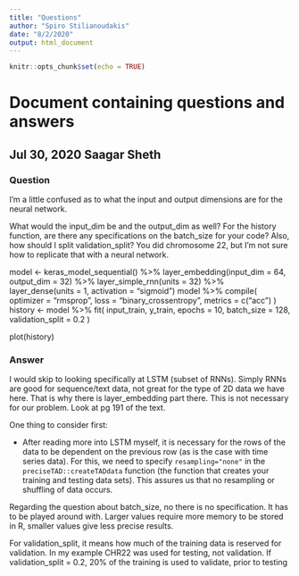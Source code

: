 ```yaml
---
title: "Questions"
author: "Spiro Stilianoudakis"
date: "8/2/2020"
output: html_document
---
```


```r
knitr::opts_chunk$set(echo = TRUE)
```

# Document containing questions and answers

## Jul 30, 2020 Saagar Sheth

### Question

I'm a little confused as to what the input and output dimensions are for the neural network. 

What would the input_dim be and the output_dim as well? For the history function, are there any specifications on the batch_size for your code? Also, how should I split validation_split? You did chromosome 22, but I'm not sure how to replicate that with a neural network. 

model <- keras_model_sequential() %>%
  layer_embedding(input_dim = 64, output_dim = 32) %>%
  layer_simple_rnn(units = 32) %>%
  layer_dense(units = 1, activation = "sigmoid")
model %>% compile(
  optimizer = "rmsprop",
  loss = "binary_crossentropy",
  metrics = c("acc")
)
history <- model %>% fit(
  input_train, y_train,
  epochs = 10,
  batch_size = 128,
  validation_split = 0.2
)

plot(history)

### Answer

I would skip to looking specifically at LSTM (subset of RNNs). Simply RNNs are good for sequence/text data, not great for the type of 2D data we have here. That is why there is layer_embedding part there. This is not necessary for our problem. Look at pg 191 of the text.

One thing to consider first:

   * After reading more into LSTM myself, it is necessary for the rows of the data to be dependent on the previous row (as is the case with time series data). For this, we need to specify `resampling="none"` in the `preciseTAD::createTADdata` function (the function that creates your training and testing data sets). This assures us that no resampling or shuffling of data occurs. 
   
Regarding the question about batch_size, no there is no specification. It has to be played around with. Larger values require more memory to be stored in R, smaller values give less precise results.

For validation_split, it means how much of the training data is reserved for validation. In my example CHR22 was used for testing, not validation. If validation_split = 0.2, 20% of the training is used to validate, prior to testing


